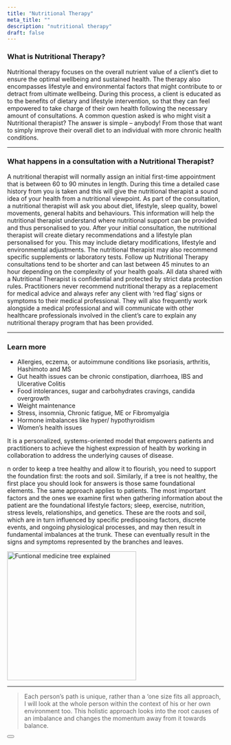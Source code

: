 ```yaml
---
title: "Nutritional Therapy"
meta_title: ""
description: "nutritional therapy"
draft: false
---
```


### What is Nutritional Therapy?

Nutritional therapy focuses on the overall nutrient value of a client’s diet to ensure the optimal wellbeing and sustained health. The therapy also encompasses lifestyle and environmental factors that might contribute to or detract from ultimate wellbeing. During this process, a client is educated as to the benefits of dietary and lifestyle intervention, so that they can feel empowered to take charge of their own health following the necessary amount of consultations. A common question asked is who might visit a Nutritional therapist? The answer is simple – anybody! From those that want to simply improve their overall diet to an individual with more chronic health conditions.

---

### What happens in a consultation with a Nutritional Therapist?

A nutritional therapist will normally assign an initial first-time appointment that is between 60 to 90 minutes in length. During this time a detailed case history from you is taken and this will give the nutritional therapist a sound idea of your health from a nutritional viewpoint. As part of the consultation, a nutritional therapist will ask you about diet, lifestyle, sleep quality, bowel movements, general habits and behaviours. This information will help the nutritional therapist understand where nutritional support can be provided and thus personalised to you. After your initial consultation, the nutritional therapist will create dietary recommendations and a lifestyle plan personalised for you. This may include dietary modifications, lifestyle and environmental adjustments. The nutritional therapist may also recommend specific supplements or laboratory tests. Follow up Nutritional Therapy consultations tend to be shorter and can last between 45 minutes to an hour depending on the complexity of your health goals. All data shared with a Nutritional Therapist is confidential and protected by strict data protection rules. Practitioners never recommend nutritional therapy as a replacement for medical advice and always refer any client with ‘red flag’ signs or symptoms to their medical professional. They will also frequently work alongside a medical professional and will communicate with other healthcare professionals involved in the client’s care to explain any nutritional therapy program that has been provided.

---

### Learn more

<Accordion client:load title="What can nutritional therapy help with?">

- Allergies, eczema, or autoimmune conditions like psoriasis, arthritis, Hashimoto and MS
- Gut health issues can be chronic constipation, diarrhoea, IBS and Ulcerative Colitis
- Food intolerances, sugar and carbohydrates cravings, candida overgrowth
- Weight maintenance
- Stress, insomnia, Chronic fatigue, ME or Fibromyalgia
- Hormone imbalances like hyper/ hypothyroidism
- Women’s health issues

</Accordion>

<Accordion client:load title="What is a Functional Medicine approach?">

It is a personalized, systems-oriented model that empowers patients and practitioners to achieve the highest expression of health by working in collaboration to address the underlying causes of disease.

</Accordion>

<Accordion client:load title="What is this image of a tree?">

n order to keep a tree healthy and allow it to flourish, you need to support the foundation first: the roots and soil. Similarly, if a tree is not healthy, the first place you should look for answers is those same foundational elements. The same approach applies to patients. The most important factors and the ones we examine first when gathering information about the patient are the foundational lifestyle factors; sleep, exercise, nutrition, stress levels, relationships, and genetics. These are the roots and soil, which are in turn influenced by specific predisposing factors, discrete events, and ongoing physiological processes, and may then result in fundamental imbalances at the trunk. These can eventually result in the signs and symptoms represented by the branches and leaves.

<Image client:load src="/images/funtional-medicine-tree.jpeg" alt="Funtional medicine tree explained" width="300px" center />

</Accordion>


---

> Each person’s path is unique, rather than a ‘one size fits all approach, I will look at the whole person within the context of his or her own environment too. This holistic approach looks into the root causes of an imbalance and changes the momentum away from it towards balance.

<Button label="BOOK YOUR FREE HEALTH ASSESSMENT TODAY" link="https://app.acuityscheduling.com/schedule.php?owner=15393136" center />
